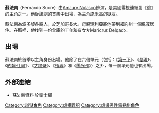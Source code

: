 {{NoteTA
|T=zh-tw:弗南多·蘇克雷; zh-hk:蘇法南; zh-cn:费尔南多·苏克雷;
|G1=PrisonBreak
}}

'''蘇法南'''（Fernando Sucre）由[[Amaury_Nolasco|Amaury Nolasco]]飾演，是美國電視連續劇《逃》的主角之一。他從該劇的首集中出場，為主角[[施米高|施米高]]的獄友。

蘇法南為波多黎各裔人，於芝加哥長大。母親瑪利亞將他帶到紐約州一個親戚居住。在那裡，他找到一份倉庫的工作和有女友Maricruz Delgado。

==出場==
蘇法南於首季以主角身份出場。他除了在六個單元（包括：《[[First_Down_(Prison_Break_episode)|第一下]]》、《[[Unearthed_(Prison_Break_episode)|發現]]》、《[[John_Doe_(Prison_Break_episode)|約翰·杜爾]]》、《[[Chicago_(Prison_Break_episode)|芝加哥]]》、《[[指導|指導]]》和《[[陽光州|陽光州]]》）之外，每一個單元他也有出場。

==外部連結==
* [http://www.fox.com/prisonbreak/bios/bio_sucre.htm 蘇法南資料]{{Wayback|url=http://www.fox.com/prisonbreak/bios/bio_sucre.htm |date=20090318065400 }} 於霍士網

{{逃}}
{{DEFAULTSORT:Sucre, Fernando}}
[[Category:越狱角色|Category:越狱角色]]
[[Category:虛構罪犯|Category:虛構罪犯]]
[[Category:虛構男性電視劇角色|Category:虛構男性電視劇角色]]